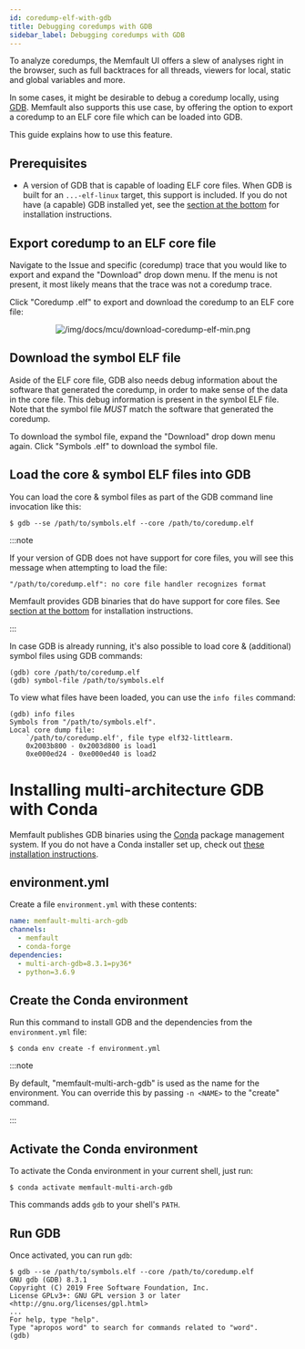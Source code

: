 ```yaml
---
id: coredump-elf-with-gdb
title: Debugging coredumps with GDB
sidebar_label: Debugging coredumps with GDB
---
```


To analyze coredumps, the Memfault UI offers a slew of analyses right in the
browser, such as full backtraces for all threads, viewers for local, static and
global variables and more.

In some cases, it might be desirable to debug a coredump locally, using
[GDB](https://interrupt.memfault.com/blog/advanced-gdb). Memfault also supports
this use case, by offering the option to export a coredump to an ELF core file
which can be loaded into GDB.

This guide explains how to use this feature.

## Prerequisites

- A version of GDB that is capable of loading ELF core files. When GDB is built
  for an `...-elf-linux` target, this support is included. If you do not have (a
  capable) GDB installed yet, see the
  [section at the bottom](#installing-multi-architecture-gdb-with-conda) for
  installation instructions.

## Export coredump to an ELF core file

Navigate to the Issue and specific (coredump) trace that you would like to
export and expand the "Download" drop down menu. If the menu is not present, it
most likely means that the trace was not a coredump trace.

Click "Coredump .elf" to export and download the coredump to an ELF core file:

<p align="center">
  <img
    src="/img/docs/mcu/download-coredump-elf-min.png"
    alt="/img/docs/mcu/download-coredump-elf-min.png"
  />
</p>

## Download the symbol ELF file

Aside of the ELF core file, GDB also needs debug information about the software
that generated the coredump, in order to make sense of the data in the core
file. This debug information is present in the symbol ELF file. Note that the
symbol file _MUST_ match the software that generated the coredump.

To download the symbol file, expand the "Download" drop down menu again. Click
"Symbols .elf" to download the symbol file.

## Load the core & symbol ELF files into GDB

You can load the core & symbol files as part of the GDB command line invocation
like this:

```shell script
$ gdb --se /path/to/symbols.elf --core /path/to/coredump.elf
```

:::note

If your version of GDB does not have support for core files, you will see this
message when attempting to load the file:

```
"/path/to/coredump.elf": no core file handler recognizes format
```

Memfault provides GDB binaries that do have support for core files. See
[section at the bottom](#installing-multi-architecture-gdb-with-conda) for
installation instructions.

:::

In case GDB is already running, it's also possible to load core & (additional)
symbol files using GDB commands:

```gdb
(gdb) core /path/to/coredump.elf
(gdb) symbol-file /path/to/symbols.elf
```

To view what files have been loaded, you can use the `info files` command:

```gdb
(gdb) info files
Symbols from "/path/to/symbols.elf".
Local core dump file:
	`/path/to/coredump.elf', file type elf32-littlearm.
	0x2003b800 - 0x2003d800 is load1
	0xe000ed24 - 0xe000ed40 is load2
```

# Installing multi-architecture GDB with Conda

Memfault publishes GDB binaries using the [Conda](https://conda.io/) package
management system. If you do not have a Conda installer set up, check out
[these installation instructions](https://docs.conda.io/en/latest/miniconda.html).

## environment.yml

Create a file `environment.yml` with these contents:

```yaml
name: memfault-multi-arch-gdb
channels:
  - memfault
  - conda-forge
dependencies:
  - multi-arch-gdb=8.3.1=py36*
  - python=3.6.9
```

## Create the Conda environment

Run this command to install GDB and the dependencies from the `environment.yml`
file:

```shell script
$ conda env create -f environment.yml
```

:::note

By default, "memfault-multi-arch-gdb" is used as the name for the environment.
You can override this by passing `-n <NAME>` to the "create" command.

:::

## Activate the Conda environment

To activate the Conda environment in your current shell, just run:

```shell script
$ conda activate memfault-multi-arch-gdb
```

This commands adds `gdb` to your shell's `PATH`.

## Run GDB

Once activated, you can run `gdb`:

```shell script
$ gdb --se /path/to/symbols.elf --core /path/to/coredump.elf
GNU gdb (GDB) 8.3.1
Copyright (C) 2019 Free Software Foundation, Inc.
License GPLv3+: GNU GPL version 3 or later <http://gnu.org/licenses/gpl.html>
...
For help, type "help".
Type "apropos word" to search for commands related to "word".
(gdb)
```
